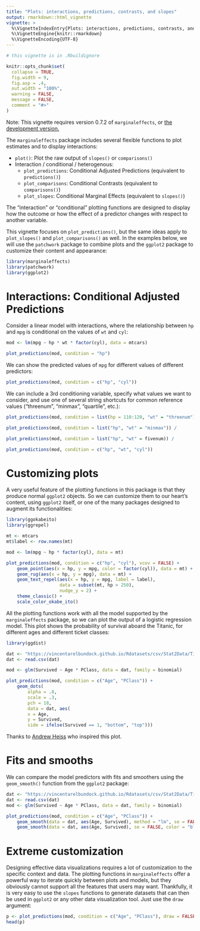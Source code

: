 ```yaml
---
title: "Plots: interactions, predictions, contrasts, and slopes"
output: rmarkdown::html_vignette
vignette: >
  %\VignetteIndexEntry{Plots: interactions, predictions, contrasts, and slopes}
  %\VignetteEngine{knitr::rmarkdown}
  %\VignetteEncoding{UTF-8}
---
```


```r
# this vignette is in .Rbuildignore

knitr::opts_chunk$set(
  collapse = TRUE,
  fig.width = 9,
  fig.asp = .4,
  out.width = "100%",
  warning = FALSE,
  message = FALSE,
  comment = "#>"
)
```

Note: This vignette requires version 0.7.2 of `marginaleffects`, or [the development version.](https://vincentarelbundock.github.io/marginaleffects/#installation)

The `marginaleffects` package includes several flexible functions to plot estimates and to display interactions:

* `plot()`: Plot the raw output of `slopes()` or `comparisons()`
* Interaction / conditional / heterogenous:
   - `plot_predictions`: Conditional Adjusted Predictions (equivalent to `predictions()`)
   - `plot_comparisons`: Conditional Contrasts (equivalent to `comparisons()`)
   - `plot_slopes`: Conditional Marginal Effects (equivalent to `slopes()`)

The "interaction" or "conditional" plotting functions are designed to display how the outcome or how the effect of a predictor changes with respect to another variable.

This vignette focuses on `plot_predictions()`, but the same ideas apply to `plot_slopes()` and `plot_comparisons()` as well.  In the examples below, we will use the `patchwork` package to combine plots and the `ggplot2` package to customize their content and appearance:

```r
library(marginaleffects)
library(patchwork)
library(ggplot2)
```

# Interactions: Conditional Adjusted Predictions

Consider a linear model with interactions, where the relationship between `hp` and `mpg` is conditional on the values of `wt` and `cyl`:

```r
mod <- lm(mpg ~ hp * wt * factor(cyl), data = mtcars)

plot_predictions(mod, condition = "hp")
```

We can show the predicted values of `mpg` for different values of different predictors:

```r
plot_predictions(mod, condition = c("hp", "cyl"))
```

We can include a 3rd conditioning variable, specify what values we want to consider, and use one of several string shortcuts for common reference values ("threenum", "minmax", "quartile", etc.):

```r
plot_predictions(mod, condition = list(hp = 110:120, "wt" = "threenum")) /

plot_predictions(mod, condition = list("hp", "wt" = "minmax")) /

plot_predictions(mod, condition = list("hp", "wt" = fivenum)) /

plot_predictions(mod, condition = c("hp", "wt", "cyl"))
```

# Customizing plots

A very useful feature of the plotting functions in this package is that they produce normal `ggplot2` objects. So we can customize them to our heart's content, using `ggplot2` itself, or one of the many packages designed to augment its functionalities:

```r
library(ggokabeito)
library(ggrepel)

mt <- mtcars
mt$label <- row.names(mt)

mod <- lm(mpg ~ hp * factor(cyl), data = mt)

plot_predictions(mod, condition = c("hp", "cyl"), vcov = FALSE) +
    geom_point(aes(x = hp, y = mpg, color = factor(cyl)), data = mt) +
    geom_rug(aes(x = hp, y = mpg), data = mt) +
    geom_text_repel(aes(x = hp, y = mpg, label = label),
                    data = subset(mt, hp > 250),
                    nudge_y = 2) +
    theme_classic() +
    scale_color_okabe_ito()
```

All the plotting functions work with all the model supported by the `marginaleffects` package, so we can plot the output of a logistic regression model. This plot shows the probability of survival aboard the Titanic, for different ages and different ticket classes:

```r
library(ggdist)

dat <- "https://vincentarelbundock.github.io/Rdatasets/csv/Stat2Data/Titanic.csv"
dat <- read.csv(dat)

mod <- glm(Survived ~ Age * PClass, data = dat, family = binomial)

plot_predictions(mod, condition = c("Age", "PClass")) +
    geom_dots(
        alpha = .8,
        scale = .3,
        pch = 18,
        data = dat, aes(
        x = Age,
        y = Survived,
        side = ifelse(Survived == 1, "bottom", "top")))
```

Thanks to [Andrew Heiss](https://bayesf22-notebook.classes.andrewheiss.com/bayes-rules/13-chapter.html) who inspired this plot.

# Fits and smooths

We can compare the model predictors with fits and smoothers using the `geom_smooth()` function from the `ggplot2` package:

```r
dat <- "https://vincentarelbundock.github.io/Rdatasets/csv/Stat2Data/Titanic.csv"
dat <- read.csv(dat)
mod <- glm(Survived ~ Age * PClass, data = dat, family = binomial)

plot_predictions(mod, condition = c("Age", "PClass")) +
    geom_smooth(data = dat, aes(Age, Survived), method = "lm", se = FALSE, color = "black") +
    geom_smooth(data = dat, aes(Age, Survived), se = FALSE, color = "black")
```

# Extreme customization

Designing effective data visualizations requires a lot of customization to the specific context and data. The plotting functions in `marginaleffects` offer a powerful way to iterate quickly between plots and models, but they obviously cannot support all the features that users may want. Thankfully, it is very easy to use the `slopes` functions to generate datasets that can then be used in `ggplot2` or any other data visualization tool. Just use the `draw` argument:

```r
p <- plot_predictions(mod, condition = c("Age", "PClass"), draw = FALSE)
head(p)
```
